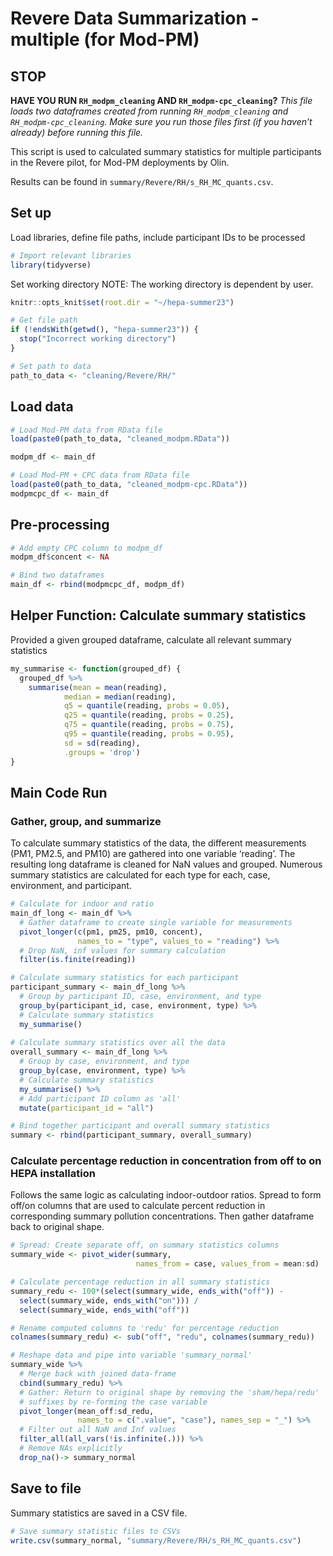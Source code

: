 # Revere Data Summarization - multiple (for Mod-PM)

## STOP

**HAVE YOU RUN `RH_modpm_cleaning` AND `RH_modpm-cpc_cleaning`?**
*This file loads two dataframes created from running `RH_modpm_cleaning` and `RH_modpm-cpc_cleaning`. Make sure you run those files first (if you haven't already) before running this file.*

This script is used to calculated summary statistics for multiple participants in the Revere pilot, for Mod-PM deployments by Olin.

Results can be found in `summary/Revere/RH/s_RH_MC_quants.csv`.

## Set up
Load libraries, define file paths, include participant IDs to be processed
```r
# Import relevant libraries
library(tidyverse)
```

Set working directory
NOTE: The working directory is dependent by user. 
```r
knitr::opts_knit$set(root.dir = "~/hepa-summer23")
```

```r
# Get file path
if (!endsWith(getwd(), "hepa-summer23")) {
  stop("Incorrect working directory")
}
```

```r
# Set path to data
path_to_data <- "cleaning/Revere/RH/"
```

## Load data
```r
# Load Mod-PM data from RData file
load(paste0(path_to_data, "cleaned_modpm.RData"))

modpm_df <- main_df

# Load Mod-PM + CPC data from RData file
load(paste0(path_to_data, "cleaned_modpm-cpc.RData"))
modpmcpc_df <- main_df
```

## Pre-processing
```r
# Add empty CPC column to modpm_df
modpm_df$concent <- NA

# Bind two dataframes
main_df <- rbind(modpmcpc_df, modpm_df)
```


## Helper Function: Calculate summary statistics
Provided a given grouped dataframe, calculate all relevant summary statistics
```r
my_summarise <- function(grouped_df) {
  grouped_df %>%
    summarise(mean = mean(reading),
            median = median(reading), 
            q5 = quantile(reading, probs = 0.05), 
            q25 = quantile(reading, probs = 0.25),
            q75 = quantile(reading, probs = 0.75),
            q95 = quantile(reading, probs = 0.95),
            sd = sd(reading),
            .groups = 'drop')
}
```


## Main Code Run
### Gather, group, and summarize
To calculate summary statistics of the data, the different measurements (PM1,  PM2.5, and PM10) are gathered into one variable 'reading'. The resulting long dataframe is cleaned for NaN values and grouped. Numerous summary statistics are calculated for each type for each, case, environment, and participant.

```r
# Calculate for indoor and ratio
main_df_long <- main_df %>%
  # Gather dataframe to create single variable for measurements
  pivot_longer(c(pm1, pm25, pm10, concent), 
               names_to = "type", values_to = "reading") %>%
  # Drop NaN, inf values for summary calculation
  filter(is.finite(reading))

# Calculate summary statistics for each participant
participant_summary <- main_df_long %>%
  # Group by participant ID, case, environment, and type
  group_by(participant_id, case, environment, type) %>%
  # Calculate summary statistics
  my_summarise()
  
# Calculate summary statistics over all the data
overall_summary <- main_df_long %>%
  # Group by case, environment, and type
  group_by(case, environment, type) %>%
  # Calculate summary statistics
  my_summarise() %>%
  # Add participant ID column as 'all'
  mutate(participant_id = "all")
```

```r
# Bind together participant and overall summary statistics
summary <- rbind(participant_summary, overall_summary)
```


### Calculate percentage reduction in concentration from off to on HEPA installation
Follows the same logic as calculating indoor-outdoor ratios. Spread to form 
off/on columns that are used to calculate percent reduction in corresponding
summary pollution concentrations. Then gather dataframe back to original shape.
```r
# Spread: Create separate off, on summary statistics columns
summary_wide <- pivot_wider(summary, 
                            names_from = case, values_from = mean:sd)

# Calculate percentage reduction in all summary statistics
summary_redu <- 100*(select(summary_wide, ends_with("off")) - 
  select(summary_wide, ends_with("on"))) / 
  select(summary_wide, ends_with("off"))

# Rename computed columns to 'redu' for percentage reduction
colnames(summary_redu) <- sub("off", "redu", colnames(summary_redu))

# Reshape data and pipe into variable 'summary_normal'
summary_wide %>%
  # Merge back with joined data-frame
  cbind(summary_redu) %>%
  # Gather: Return to original shape by removing the 'sham/hepa/redu'
  # suffixes by re-forming the case variable
  pivot_longer(mean_off:sd_redu, 
               names_to = c(".value", "case"), names_sep = "_") %>%
  # Filter out all NaN and Inf values
  filter_all(all_vars(!is.infinite(.))) %>%
  # Remove NAs explicitly
  drop_na()-> summary_normal
```

## Save to file
Summary statistics are saved in a CSV file.
```r
# Save summary statistic files to CSVs
write.csv(summary_normal, "summary/Revere/RH/s_RH_MC_quants.csv")
```